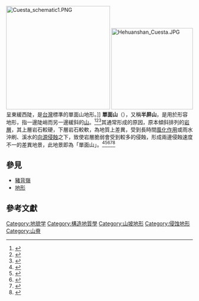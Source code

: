 [[File:Cuesta_schematic1.PNG|280px]]
[[File:Hehuanshan_Cuesta.JPG|220px]]呈東緩西陡，是[[台灣|台灣]]標準的單面山地形{{r|林朝棨}}。]]
'''單面山'''（{{lang-en|'''cuesta'''}}），又稱'''半屏山'''，是用於形容地形，指一邊陡峭而另一邊緩斜的[[山|山]]。<ref>{{cite web|url=http://geomech.ncu.edu.tw/Publication/a_Jourrnal/S.T.%20Lin&W.J.%20Huang_2017CGSspecial_DBinShihtiping.pdf|title=臺灣東部石梯坪地區變形條帶之研究|author=林詩婷、黃文正|publisher=《經濟部中央地質調查所特刊》|date=2017年11月|archiveurl=https://web.archive.org/web/20211113160638/http://geomech.ncu.edu.tw/Publication/a_Jourrnal/S.T.%20Lin%26W.J.%20Huang_2017CGSspecial_DBinShihtiping.pdf|archivedate=2021-11-13|deadurl=no|access-date=2022-01-27}}</ref><ref>{{cite web|url=http://swcdis.nchu.edu.tw/AllDataPos/JournalPos/%E7%B7%A8%E8%99%9F3/%E7%AC%AC3%E6%9C%9F/31-3-5.pdf|title=台灣中部南投丘陵地區地滑之特性|author=王文能、吳仁明、張義雄、謝金德|publisher=《水土保持學報》|date=1999年|archiveurl=https://web.archive.org/web/20211113160826/http://swcdis.nchu.edu.tw/AllDataPos/JournalPos/%E7%B7%A8%E8%99%9F3/%E7%AC%AC3%E6%9C%9F/31-3-5.pdf|archivedate=2021|deadurl=no}}</ref><ref>{{cite web|url=https://www.cyut.edu.tw/~jrlai/CE8331/EG04.pdf|title=地質構造及地質圖|author=林基源|date=2007年|archiveurl=https://web.archive.org/web/20211113161427/https://www.cyut.edu.tw/~jrlai/CE8331/EG04.pdf|archivedate=2021|deadurl=no}}</ref>其通常形成的原因，原本傾斜排列的[[岩層|岩層]]，其上層岩石較硬，下層岩石較軟，為地質上差異，受到長時間[[風化作用|風化作用]]或雨水沖刷、溪水的[[向源侵蝕|向源侵蝕]]之下，致使岩層脆弱會受到較多的侵蝕，形成兩邊侵蝕速度不一的差異地景，此地景即為「單面山」。<ref>{{cite web|url=http://www-ws.gov.taipei/001/Upload/public/attachment/112281484653.pdf|title=信義區志：土地篇|publisher=臺北市信義區公所|date=2011年|archiveurl=https://web.archive.org/web/20211113161702/http://www-ws.gov.taipei/001/Upload/public/attachment/112281484653.pdf|archivedate=2021-11-13|deadurl=no|access-date=2021-11-13}}</ref><ref>{{cite web|url=https://tech.swcb.gov.tw/Content/Upload/Translation/%E5%9C%B0%E5%BD%A2%E5%B7%A5%E5%AD%B8%E5%85%A5%E9%96%80.pdf|title=地形工學入門|author=今村遼平|date=2019年|archiveurl=https://web.archive.org/web/20211113162117/https://tech.swcb.gov.tw/Content/Upload/Translation/%E5%9C%B0%E5%BD%A2%E5%B7%A5%E5%AD%B8%E5%85%A5%E9%96%80.pdf|archivedate=2021|deadurl=no}}</ref><ref>{{cite web|url=http://rportal.lib.ntnu.edu.tw/bitstream/20.500.12235/101287/3/n069344022103.pdf|title=儀器與測區地質環境介紹|date=2007年|archiveurl=https://web.archive.org/web/20211113162303/http://rportal.lib.ntnu.edu.tw/bitstream/20.500.12235/101287/3/n069344022103.pdf|archivedate=2021|deadurl=no}}</ref><ref>{{cite web|url=http://www.geotech.org.tw/upload/column_zone_file/125_20200331160411948.pdf|title=再訪順向坡|author=洪如江|date=1999年2月|archiveurl=https://web.archive.org/web/20211113162928/http://www.geotech.org.tw/upload/column_zone_file/125_20200331160411948.pdf|archivedate=2021|deadurl=no}}</ref><ref>{{cite web|url=https://ir.nctu.edu.tw/bitstream/11536/49080/5/656805.pdf|title=臺灣中北部軟砂岩簡介|date=2004年|archiveurl=https://web.archive.org/web/20211113163031/https://ir.nctu.edu.tw/bitstream/11536/49080/5/656805.pdf|archivedate=2021|deadurl=no}}</ref>

== 參見 ==
* [[豬背嶺|豬背嶺]]
* [[地形|地形]]

== 參考文獻 ==
{{reflist|refs=

<ref name="林朝棨">{{cite book |title=《臺灣地形》|chapter=〈第三四一圖 合歡山之雄姿〉|page=第206頁 |author=[[林朝棨|林朝棨]] |publisher=臺灣省文獻委員會 |language=zh-tw |year=1957 }}</ref>
}}


[[Category:地貌学|Category:地貌学]]
[[Category:構造地質學|Category:構造地質學]]
[[Category:山坡地形|Category:山坡地形]]
[[Category:侵蚀地形|Category:侵蚀地形]]
[[Category:山脊|Category:山脊]]